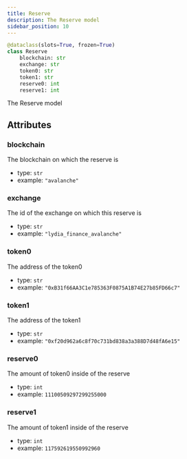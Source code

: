 ```yaml
---
title: Reserve
description: The Reserve model
sidebar_position: 10
---
```



```py
@dataclass(slots=True, frozen=True)
class Reserve
    blockchain: str
    exchange: str
    token0: str
    token1: str
    reserve0: int
    reserve1: int
```

The Reserve model
## Attributes

### blockchain

The blockchain on which the reserve is
- type: `str`
- example: ` "avalanche"
    `

### exchange

The id of the exchange on which this reserve is
- type: `str`
- example: ` "lydia_finance_avalanche"
    `

### token0

The address of the token0
- type: `str`
- example: ` "0xB31f66AA3C1e785363F0875A1B74E27b85FD66c7"
    `

### token1

The address of the token1
- type: `str`
- example: ` "0xf20d962a6c8f70c731bd838a3a388D7d48fA6e15"
    `

### reserve0

The amount of token0 inside of the reserve
- type: `int`
- example: ` 11100509297299255000
    `

### reserve1

The amount of token1 inside of the reserve
- type: `int`
- example: ` 117592619550992960
    `

